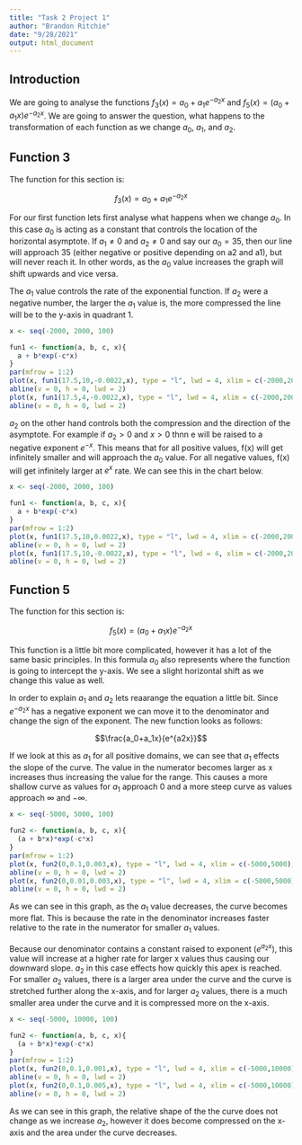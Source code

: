 ```yaml
---
title: "Task 2 Project 1"
author: "Brandon Ritchie"
date: "9/28/2021"
output: html_document
---
```


## Introduction

We are going to analyse the functions $f_3(x) = a_0 + a_1e^{-a_2x}$ and $f_5(x) = (a_0+a_1x)e^{-a_2x}$. We are going to answer the question, what happens to the transformation of each function as we change $a_0$, $a_1$, and $a_2$.

## Function 3

The function for this section is:

$$f_3(x) = a_0 + a_1e^{-a_2x}$$

For our first function lets first analyse what happens when we change $a_0$. In this case $a_0$ is acting as a constant that controls the location of the horizontal asymptote. If $a_1 \neq 0$ and $a_2 \neq 0$ and say our $a_0 = 35$, then our line will approach 35 (either negative or positive depending on a2 and a1), but will never reach it. In other words, as the $a_0$ value increases the graph will shift upwards and vice versa.

The $a_1$ value controls the rate of the exponential function. If $a_2$ were a negative number, the larger the $a_1$ value is, the more compressed the line will be to the y-axis in quadrant 1.

```r
x <- seq(-2000, 2000, 100)

fun1 <- function(a, b, c, x){
  a + b*exp(-c*x)
}
par(mfrow = 1:2)
plot(x, fun1(17.5,10,-0.0022,x), type = "l", lwd = 4, xlim = c(-2000,2000), ylim = c(0,800), ylab = "Y", xlab = "X", main = "a1 = 10 & a2 = -0.0022")
abline(v = 0, h = 0, lwd = 2)
plot(x, fun1(17.5,4,-0.0022,x), type = "l", lwd = 4, xlim = c(-2000,2000), ylim = c(0,800), ylab = "Y", xlab = "X", main = "a1 = 4 & a2 = -0.0022")
abline(v = 0, h = 0, lwd = 2)
```

$a_2$ on the other hand controls both the compression and the direction of the asymptote. For example if $a_2 > 0$ and $x > 0$ thnn e will be raised to a negative exponent $e^{-x}$. This means that for all positive values, f(x) will get infinitely smaller and will approach the $a_0$ value. For all negative values, f(x) will get infinitely larger at $e^x$ rate. We can see this in the chart below.

```r
x <- seq(-2000, 2000, 100)

fun1 <- function(a, b, c, x){
  a + b*exp(-c*x)
}
par(mfrow = 1:2)
plot(x, fun1(17.5,10,0.0022,x), type = "l", lwd = 4, xlim = c(-2000,2000), ylim = c(0,800), ylab = "Y", xlab = "X", main = "a1 = 10 & a2 = 0.0022")
abline(v = 0, h = 0, lwd = 2)
plot(x, fun1(17.5,10,-0.0022,x), type = "l", lwd = 4, xlim = c(-2000,2000), ylim = c(0,800), ylab = "Y", xlab = "X", main = "a1 = 10 & a2 = -0.0022")
abline(v = 0, h = 0, lwd = 2)
```

## Function 5

The function for this section is:

$$f_5(x) = (a_0+a_1x)e^{-a_2x}$$

This function is a little bit more complicated, however it has a lot of the same basic principles. In this formula $a_0$ also represents where the function is going to intercept the y-axis. We see a slight horizontal shift as we change this value as well.

In order to explain $a_1$ and $a_2$ lets reaarange the equation a little bit. Since $e^{-a_2x}$ has a negative exponent we can move it to the denominator and change the sign of the exponent. The new function looks as follows:

$$\frac{a_0+a_1x}{e^{a2x}}$$

If we look at this as $a_1$ for all positive domains, we can see that $a_1$ effects the slope of the curve. The value in the numerator becomes larger as x increases thus increasing the value for the range. This causes a more shallow curve as values for $a_1$ approach 0 and a more steep curve as values approach $\infty$ and $-\infty$.

```r
x <- seq(-5000, 5000, 100)

fun2 <- function(a, b, c, x){
  (a + b*x)*exp(-c*x)
}
par(mfrow = 1:2)
plot(x, fun2(0,0.1,0.003,x), type = "l", lwd = 4, xlim = c(-5000,5000), ylim = c(0,50), ylab = "Y", xlab = "X", main = "a1 = 0.1 & a2 = 0.003")
abline(v = 0, h = 0, lwd = 2)
plot(x, fun2(0,0.01,0.003,x), type = "l", lwd = 4, xlim = c(-5000,5000), ylim = c(0,50), ylab = "Y", xlab = "X", main = "a1 = 0.01 & a2 = 0.003")
abline(v = 0, h = 0, lwd = 2)
```

As we can see in this graph, as the $a_1$ value decreases, the curve becomes more flat. This is because the rate in the denominator increases faster relative to the rate in the numerator for smaller $a_1$ values.

Because our denominator contains a constant raised to exponent ($e^{a_2x}$), this value will increase at a higher rate for larger x values thus causing our downward slope. $a_2$ in this case effects how quickly this apex is reached. For smaller $a_2$ values, there is a larger area under the curve and the curve is stretched further along the x-axis, and for larger $a_2$ values, there is a much smaller area under the curve and it is compressed more on the x-axis.

```r
x <- seq(-5000, 10000, 100)

fun2 <- function(a, b, c, x){
  (a + b*x)*exp(-c*x)
}
par(mfrow = 1:2)
plot(x, fun2(0,0.1,0.001,x), type = "l", lwd = 4, xlim = c(-5000,10000), ylim = c(0,50), ylab = "Y", xlab = "X", main = "a1 = 0.1 & a2 = 0.001")
abline(v = 0, h = 0, lwd = 2)
plot(x, fun2(0,0.1,0.005,x), type = "l", lwd = 4, xlim = c(-5000,10000), ylim = c(0,50), ylab = "Y", xlab = "X", main = "a1 = 0.1 & a2 = 0.005")
abline(v = 0, h = 0, lwd = 2)
```

As we can see in this graph, the relative shape of the the curve does not change as we increase $a_2$, however it does become compressed on the x-axis and the area under the curve decreases.